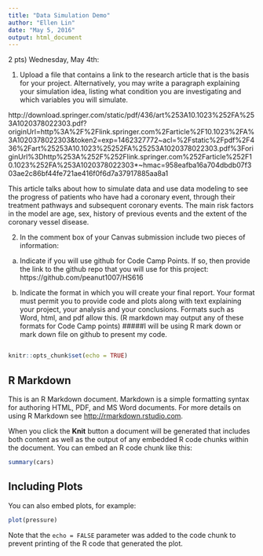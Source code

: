 ```yaml
---
title: "Data Simulation Demo"
author: "Ellen Lin"
date: "May 5, 2016"
output: html_document
---
```

2 pts) Wednesday, May 4th:

1.	Upload a file that contains a link to the research article that is the basis for your project. Alternatively, you may write a paragraph explaining your simulation idea, listing what condition you are investigating and which variables you will simulate.

http://download.springer.com/static/pdf/436/art%253A10.1023%252FA%253A1020378022303.pdf?originUrl=http%3A%2F%2Flink.springer.com%2Farticle%2F10.1023%2FA%3A1020378022303&token2=exp=1462327772~acl=%2Fstatic%2Fpdf%2F436%2Fart%25253A10.1023%25252FA%25253A1020378022303.pdf%3ForiginUrl%3Dhttp%253A%252F%252Flink.springer.com%252Farticle%252F10.1023%252FA%253A1020378022303*~hmac=958eafba16a704dbdb07f303ae2c86bf44fe721ae416f0f6d7a37917885aa8a1

This article talks about how to simulate data and use data modeling to see the progress of patients who have had a coronary event, through their treatment pathways and subsequent coronary events. The main risk factors in the model are age, sex, history of previous events and the extent of the coronary vessel disease. 


2.	In the comment box of your Canvas submission include two pieces of information:

a)	Indicate if you will use github for Code Camp Points. If so, then provide the link to the github repo that you will use for this project:
https://github.com/peanut1007/HS616

b)	Indicate the format in which you will create your final report. Your format must permit you to provide code and plots along with text explaining your project, your analysis and your conclusions. Formats such as Word, html, and pdf allow this. (R markdown may output any of these formats for Code Camp points)
#####I will be using R mark down or mark down file on github to present my code. 




```r

```

```r
knitr::opts_chunk$set(echo = TRUE)
```

## R Markdown

This is an R Markdown document. Markdown is a simple formatting syntax for authoring HTML, PDF, and MS Word documents. For more details on using R Markdown see <http://rmarkdown.rstudio.com>.

When you click the **Knit** button a document will be generated that includes both content as well as the output of any embedded R code chunks within the document. You can embed an R code chunk like this:

```r
summary(cars)
```

## Including Plots

You can also embed plots, for example:

```r
plot(pressure)
```

Note that the `echo = FALSE` parameter was added to the code chunk to prevent printing of the R code that generated the plot.
